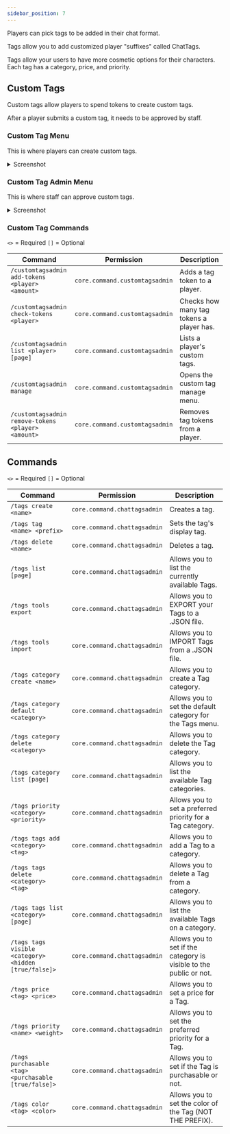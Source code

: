 ```yaml
---
sidebar_position: 7
---
```


Players can pick tags to be added in their chat format.

Tags allow you to add customized player "suffixes" called ChatTags.

Tags allow your users to have more cosmetic options for their characters.
Each tag has a category, price, and priority.

## Custom Tags

Custom tags allow players to spend tokens to create custom tags.

After a player submits a custom tag, it needs to be approved by staff.

### Custom Tag Menu

This is where players can create custom tags.

<details>
<summary>Screenshot</summary>

![Custom Tags Menu](./assets/custom-tags/menu.png)
</details>

### Custom Tag Admin Menu

This is where staff can approve custom tags.

<details>
<summary>Screenshot</summary>

![Custom Tags Admin Menu](./assets/custom-tags/admin-menu.png)
</details>

### Custom Tag Commands

`<>` = Required `[]` = Optional

Command                                            | Permission                     | Description
-------------------------------------------------- | ------------------------------ | ----------------------------------------
`/customtagsadmin add-tokens <player> <amount>`    | `core.command.customtagsadmin` | Adds a tag token to a player.
`/customtagsadmin check-tokens <player>`           | `core.command.customtagsadmin` | Checks how many tag tokens a player has.
`/customtagsadmin list <player> [page]`            | `core.command.customtagsadmin` | Lists a player's custom tags.
`/customtagsadmin manage`                          | `core.command.customtagsadmin` | Opens the custom tag manage menu.
`/customtagsadmin remove-tokens <player> <amount>` | `core.command.customtagsadmin` | Removes tag tokens from a player.

## Commands

`<>` = Required `[]` = Optional

Command                                               | Permission                   | Description
----------------------------------------------------- | ---------------------------- | ------------------------------------------------------------------
`/tags create <name>`                                 | `core.command.chattagsadmin` | Creates a tag.
`/tags tag <name> <prefix>`                           | `core.command.chattagsadmin` | Sets the tag's display tag.
`/tags delete <name>`                                 | `core.command.chattagsadmin` | Deletes a tag.
`/tags list [page]`                                   | `core.command.chattagsadmin` | Allows you to list the currently available Tags.
`/tags tools export`                                  | `core.command.chattagsadmin` | Allows you to EXPORT your Tags to a .JSON file.
`/tags tools import`                                  | `core.command.chattagsadmin` | Allows you to IMPORT Tags from a .JSON file.
`/tags category create <name>`                        | `core.command.chattagsadmin` | Allows you to create a Tag category.
`/tags category default <category>`                   | `core.command.chattagsadmin` | Allows you to set the default category for the Tags menu.
`/tags category delete <category>`                    | `core.command.chattagsadmin` | Allows you to delete the Tag category.
`/tags category list [page]`                          | `core.command.chattagsadmin` | Allows you to list the available Tag categories.
`/tags priority <category> <priority>`                | `core.command.chattagsadmin` | Allows you to set a preferred priority for a Tag category.
`/tags tags add <category> <tag>`                     | `core.command.chattagsadmin` | Allows you to add a Tag to a category.
`/tags tags delete <category> <tag>`                  | `core.command.chattagsadmin` | Allows you to delete a Tag from a category.
`/tags tags list <category> [page]`                   | `core.command.chattagsadmin` | Allows you to list the available Tags on a category.
`/tags tags visible <category> <hidden [true/false]>` | `core.command.chattagsadmin` | Allows you to set if the category is visible to the public or not.
`/tags price <tag> <price>`                           | `core.command.chattagsadmin` | Allows you to set a price for a Tag.
`/tags priority <name> <weight>`                      | `core.command.chattagsadmin` | Allows you to set the preferred priority for a Tag.
`/tags purchasable <tag> <purchasable [true/false]>`  | `core.command.chattagsadmin` | Allows you to set if the Tag is purchasable or not.
`/tags color <tag> <color>`                           | `core.command.chattagsadmin` | Allows you to set the color of the Tag (NOT THE PREFIX).

